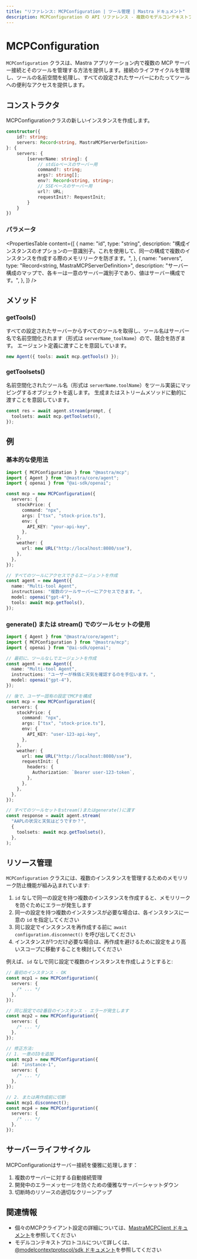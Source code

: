 ```yaml
---
title: "リファレンス: MCPConfiguration | ツール管理 | Mastra ドキュメント"
description: MCPConfiguration の API リファレンス - 複数のモデルコンテキストプロトコルサーバーとそのツールを管理するためのクラス。
---
```


# MCPConfiguration

`MCPConfiguration` クラスは、Mastra アプリケーション内で複数の MCP サーバー接続とそのツールを管理する方法を提供します。接続のライフサイクルを管理し、ツールの名前空間を処理し、すべての設定されたサーバーにわたってツールへの便利なアクセスを提供します。

## コンストラクタ

MCPConfigurationクラスの新しいインスタンスを作成します。

```typescript
constructor({
    id?: string;
    servers: Record<string, MastraMCPServerDefinition>
}: {
    servers: {
        [serverName: string]: {
            // stdioベースのサーバー用
            command?: string;
            args?: string[];
            env?: Record<string, string>;
            // SSEベースのサーバー用
            url?: URL;
            requestInit?: RequestInit;
        }
    }
})
```

### パラメータ

<PropertiesTable
  content={[
    {
      name: "id",
      type: "string",
      description:
        "構成インスタンスのオプションの一意識別子。これを使用して、同一の構成で複数のインスタンスを作成する際のメモリリークを防ぎます。",
    },
    {
      name: "servers",
      type: "Record<string, MastraMCPServerDefinition>",
      description:
        "サーバー構成のマップで、各キーは一意のサーバー識別子であり、値はサーバー構成です。",
    },
  ]}
/>

## メソッド

### getTools()

すべての設定されたサーバーからすべてのツールを取得し、ツール名はサーバー名で名前空間化されます（形式は `serverName_toolName`）ので、競合を防ぎます。
エージェント定義に渡すことを意図しています。

```ts
new Agent({ tools: await mcp.getTools() });
```

### getToolsets()

名前空間化されたツール名（形式は `serverName.toolName`）をツール実装にマッピングするオブジェクトを返します。
生成またはストリームメソッドに動的に渡すことを意図しています。

```typescript
const res = await agent.stream(prompt, {
  toolsets: await mcp.getToolsets(),
});
```

## 例

### 基本的な使用法

```typescript
import { MCPConfiguration } from "@mastra/mcp";
import { Agent } from "@mastra/core/agent";
import { openai } from "@ai-sdk/openai";

const mcp = new MCPConfiguration({
  servers: {
    stockPrice: {
      command: "npx",
      args: ["tsx", "stock-price.ts"],
      env: {
        API_KEY: "your-api-key",
      },
    },
    weather: {
      url: new URL("http://localhost:8080/sse"),
    },
  },
});

// すべてのツールにアクセスできるエージェントを作成
const agent = new Agent({
  name: "Multi-tool Agent",
  instructions: "複数のツールサーバーにアクセスできます。",
  model: openai("gpt-4"),
  tools: await mcp.getTools(),
});
```

### generate() または stream() でのツールセットの使用

```typescript
import { Agent } from "@mastra/core/agent";
import { MCPConfiguration } from "@mastra/mcp";
import { openai } from "@ai-sdk/openai";

// 最初に、ツールなしでエージェントを作成
const agent = new Agent({
  name: "Multi-tool Agent",
  instructions: "ユーザーが株価と天気を確認するのを手伝います。",
  model: openai("gpt-4"),
});

// 後で、ユーザー固有の設定でMCPを構成
const mcp = new MCPConfiguration({
  servers: {
    stockPrice: {
      command: "npx",
      args: ["tsx", "stock-price.ts"],
      env: {
        API_KEY: "user-123-api-key",
      },
    },
    weather: {
      url: new URL("http://localhost:8080/sse"),
      requestInit: {
        headers: {
          Authorization: `Bearer user-123-token`,
        },
      },
    },
  },
});

// すべてのツールセットをstream()またはgenerate()に渡す
const response = await agent.stream(
  "AAPLの状況と天気はどうですか？",
  {
    toolsets: await mcp.getToolsets(),
  },
);
```

## リソース管理

`MCPConfiguration` クラスには、複数のインスタンスを管理するためのメモリリーク防止機能が組み込まれています:

1. `id` なしで同一の設定を持つ複数のインスタンスを作成すると、メモリリークを防ぐためにエラーが発生します
2. 同一の設定を持つ複数のインスタンスが必要な場合は、各インスタンスに一意の `id` を指定してください
3. 同じ設定でインスタンスを再作成する前に `await configuration.disconnect()` を呼び出してください
4. インスタンスが1つだけ必要な場合は、再作成を避けるために設定をより高いスコープに移動することを検討してください

例えば、`id` なしで同じ設定で複数のインスタンスを作成しようとすると:

```typescript
// 最初のインスタンス - OK
const mcp1 = new MCPConfiguration({
  servers: {
    /* ... */
  },
});

// 同じ設定での2番目のインスタンス - エラーが発生します
const mcp2 = new MCPConfiguration({
  servers: {
    /* ... */
  },
});

// 修正方法:
// 1. 一意のIDを追加
const mcp3 = new MCPConfiguration({
  id: "instance-1",
  servers: {
    /* ... */
  },
});

// 2. または再作成前に切断
await mcp1.disconnect();
const mcp4 = new MCPConfiguration({
  servers: {
    /* ... */
  },
});
```

## サーバーライフサイクル

MCPConfigurationはサーバー接続を優雅に処理します：

1. 複数のサーバーに対する自動接続管理
2. 開発中のエラーメッセージを防ぐための優雅なサーバーシャットダウン
3. 切断時のリソースの適切なクリーンアップ

## 関連情報

- 個々のMCPクライアント設定の詳細については、[MastraMCPClient ドキュメント](./client)を参照してください
- モデルコンテキストプロトコルについて詳しくは、[@modelcontextprotocol/sdk ドキュメント](https://github.com/modelcontextprotocol/typescript-sdk)を参照してください
